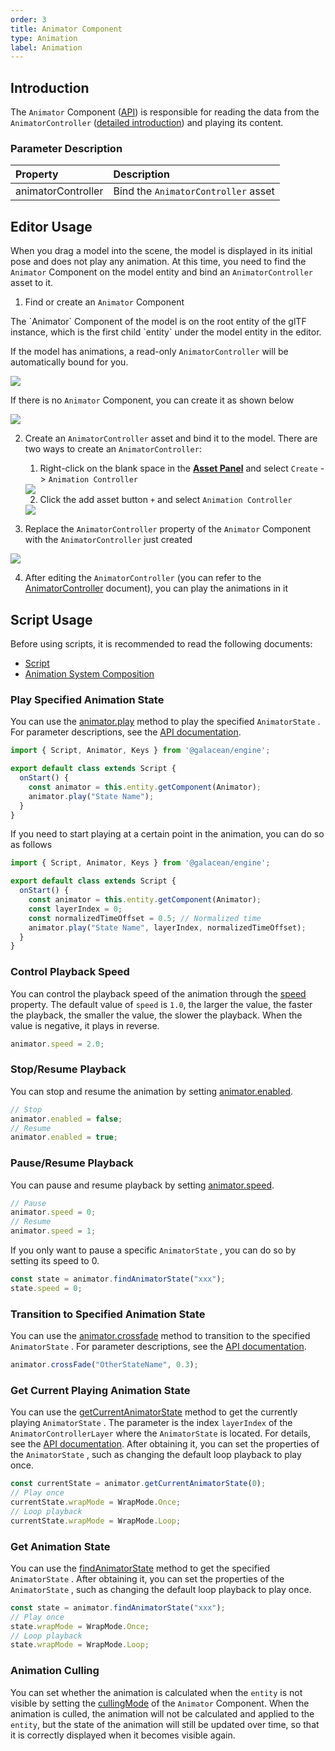 ```yaml
---
order: 3
title: Animator Component
type: Animation
label: Animation
---
```


## Introduction
The `Animator` Component ([API](/apis/core/#Animator)) is responsible for reading the data from the `AnimatorController` ([detailed introduction](/en/docs/animation/animatorController/)) and playing its content.

### Parameter Description

| Property               | Description                       |
| :----------------- | :----------------------------- |
| animatorController | Bind the `AnimatorController` asset |

## Editor Usage

When you drag a model into the scene, the model is displayed in its initial pose and does not play any animation. At this time, you need to find the `Animator` Component on the model entity and bind an `AnimatorController` asset to it.

1. Find or create an `Animator` Component

<Callout type="info">
The `Animator` Component of the model is on the root entity of the glTF instance, which is the first child `entity` under the model entity in the editor.

If the model has animations, a read-only `AnimatorController` will be automatically bound for you.
</Callout>

<Image src="https://mdn.alipayobjects.com/huamei_3zduhr/afts/img/A*WkafRagPFo8AAAAAAAAAAAAADsJ_AQ/original" />

If there is no `Animator` Component, you can create it as shown below

<Image src="https://mdn.alipayobjects.com/huamei_3zduhr/afts/img/A*WFRXQIjZa0MAAAAAAAAAAAAADsJ_AQ/original" />

2. Create an `AnimatorController` asset and bind it to the model. There are two ways to create an `AnimatorController`:
    1. Right-click on the blank space in the **[Asset Panel](/en/docs/assets/interface)** and select `Create` -> `Animation Controller`

      <Image src="https://mdn.alipayobjects.com/huamei_3zduhr/afts/img/A*61Q7S62IZxQAAAAAAAAAAAAADsJ_AQ/original" /> 

    2. Click the add asset button `+` and select `Animation Controller`

      <Image src="https://mdn.alipayobjects.com/huamei_3zduhr/afts/img/A*QqpxS6I9D90AAAAAAAAAAAAADsJ_AQ/original" /> 

3. Replace the `AnimatorController` property of the `Animator` Component with the `AnimatorController` just created

<Image src="https://mdn.alipayobjects.com/huamei_3zduhr/afts/img/A*Y0pBQae4UWQAAAAAAAAAAAAADsJ_AQ/original" />

4. After editing the `AnimatorController` (you can refer to the [AnimatorController](/en/docs/animation/animatorController) document), you can play the animations in it

## Script Usage

Before using scripts, it is recommended to read the following documents:

- [Script](/en/docs/script/script)
- [Animation System Composition](/en/docs/animation/system)

### Play Specified Animation State

You can use the [animator.play](/apis/core/#Animator-play) method to play the specified `AnimatorState` . For parameter descriptions, see the [API documentation](/apis/core/#Animator-play).

```typescript
import { Script, Animator, Keys } from '@galacean/engine';

export default class extends Script {
  onStart() {
    const animator = this.entity.getComponent(Animator);
    animator.play("State Name");
  }
}
```

If you need to start playing at a certain point in the animation, you can do so as follows

```typescript
import { Script, Animator, Keys } from '@galacean/engine';

export default class extends Script {
  onStart() {
    const animator = this.entity.getComponent(Animator);
    const layerIndex = 0;
    const normalizedTimeOffset = 0.5; // Normalized time
    animator.play("State Name", layerIndex, normalizedTimeOffset);
  }
}
```

### Control Playback Speed

You can control the playback speed of the animation through the [speed](/apis/core/#Animator-speed) property. The default value of `speed` is `1.0`, the larger the value, the faster the playback, the smaller the value, the slower the playback. When the value is negative, it plays in reverse.

```typescript
animator.speed = 2.0;
```

### Stop/Resume Playback

You can stop and resume the animation by setting [animator.enabled](/apis/core/#Animator-enabled).

```typescript
// Stop
animator.enabled = false;
// Resume
animator.enabled = true;
```

### Pause/Resume Playback
You can pause and resume playback by setting [animator.speed](/apis/core/#Animator-speed).

```typescript
// Pause
animator.speed = 0;
// Resume
animator.speed = 1;
```

If you only want to pause a specific `AnimatorState` , you can do so by setting its speed to 0.

```typescript
const state = animator.findAnimatorState("xxx");
state.speed = 0;
```

### Transition to Specified Animation State

You can use the [animator.crossfade](/apis/core/#Animator-crossfade) method to transition to the specified `AnimatorState` . For parameter descriptions, see the [API documentation](/apis/core/#Animator-crossFade).

```typescript
animator.crossFade("OtherStateName", 0.3);
```

### Get Current Playing Animation State

You can use the [getCurrentAnimatorState](/apis/core/#Animator-getCurrentAnimatorState) method to get the currently playing `AnimatorState` . The parameter is the index `layerIndex` of the `AnimatorControllerLayer` where the `AnimatorState` is located. For details, see the [API documentation](/apis/core/#Animator-getCurrentAnimatorState). After obtaining it, you can set the properties of the `AnimatorState` , such as changing the default loop playback to play once.

```typescript
const currentState = animator.getCurrentAnimatorState(0);
// Play once
currentState.wrapMode = WrapMode.Once;
// Loop playback
currentState.wrapMode = WrapMode.Loop;
```

### Get Animation State

You can use the [findAnimatorState](/apis/core/#Animator-findAnimatorState) method to get the specified `AnimatorState` . After obtaining it, you can set the properties of the  `AnimatorState` , such as changing the default loop playback to play once.

```typescript
const state = animator.findAnimatorState("xxx");
// Play once
state.wrapMode = WrapMode.Once;
// Loop playback
state.wrapMode = WrapMode.Loop;
```

### Animation Culling
You can set whether the animation is calculated when the `entity` is not visible by setting the [cullingMode](/apis/core/#Animator-cullingMode) of the `Animator` Component. When the animation is culled, the animation will not be calculated and applied to the `entity`, but the state of the animation will still be updated over time, so that it is correctly displayed when it becomes visible again.
